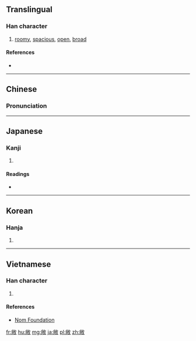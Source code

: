 ==Translingual==

===Han character===
{{Han char|rn=66|rad=攴|as=08|sn=12|four=9824<sub>0</sub>|canj=火月人大 (FBOK), X火月人大 (XFBOK)|ids=⿰[[尚]][[攵]]}}

# [[roomy]], [[spacious]], [[open]], [[broad]]

====References====
* {{Han ref|kx=0472.120|dkj=13246|dj=0825.010|hdz=21467.030|uh=655E|ud=25950|bh=B4AF|bd=46255}}

----

==Chinese==
{{zh-forms}}

===Pronunciation===
{{zh-pron
|m=chǎng
|c=cong2
|mc=y
|oc=y
|ma=
|cat=a
}}

----

==Japanese==

===Kanji===
{{ja-kanji|grade=|rs=攴08}}

# {{defn|lang=ja|sort=攴08}}

====Readings====
* {{ja-readings|on=[[しょう]] (shō)|kun=[[たかい]] (takai), [[ほがらか]] (hogaraka)}}

----

==Korean==

===Hanja===
{{ko-hanja|hangeul=창|eumhun=|rv=chang|mr=ch'ang|y=chang}}

# {{defn|lang=ko|sort=攴08}}

----

==Vietnamese==

===Han character===
{{vi-readings|rs=攴08| hanviet = sưởng}}

# {{defn|lang=vi|sort=攴08}}

====References====
*[http://nomfoundation.org/common/nom_details.php?codepoint=655e Nom Foundation]

[[fr:敞]]
[[hu:敞]]
[[mg:敞]]
[[ja:敞]]
[[pl:敞]]
[[zh:敞]]